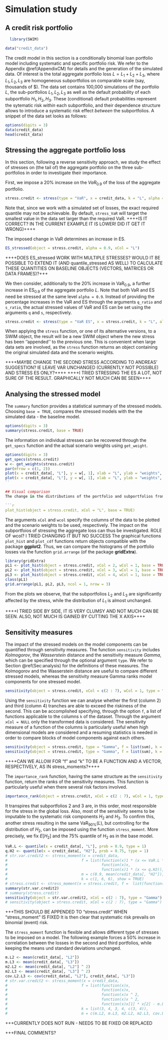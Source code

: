 
# Simulation study {#Sec:CreditModel}

## A credit risk portfolio 

```r
  library(SWIM)
```


```r
data("credit_data")
```

The credit model in this section is a conditionally binomial loan portfolio model including systematic and specific portfolio risk. We refer to the Appendix \@ref(AppendixCM) for details and the generation of the simulated data. Of interest is the total aggregate portfolio loss $L = L_1 + L_2 + L_3$, where $L_1, L_2, L_3$ are homogeneous subportfolios on  comparable scale (say, thousands of \$). The data set contains 100,000 simulations of the portfolio $L$, the sub-portfolios $L_1, L_2, L_3$ as well as the default probability of each subportfolio $H_1, H_2, H_3$. These (conditional) default probabilities represent the sytematic risk *within* each subportfolio, and their dependence structure allows to introduce a systematic risk effect *between* the subportfolios. A snippet of the data set looks as follows:

```r
options(digits = 3)
data(credit_data)
head(credit_data)
``` 


## Stressing the aggregate portfolio loss 

In this section, following a reverse sensitivity approach, we study the effect of stresses on (the tail of) the aggregate portfolio on the three sub-portfolios in order to investigate their importance. 

First, we impose a $20\%$ increase on the $VaR_{0.9}$ of the loss of the aggregate portfolio.

```r
stress.credit <- stress(type = "VaR", x = credit_data, k = "L", alpha = 0.9, q_ratio = 1.2)
```

Note that, since we work with a simulated set of losses, the exact required quantile may not be achievable. By default, `stress_VaR` will target the smallest value in the data set larger than the required VaR. ++++IS IT CORRECT? IN THE CURRENT EXAMPLE IT IS LOWER! DID IT GET IT WRONG)++++

The imposed change in VaR determines an increase in ES.
```r
ES_stressed(object = stress.credit, alpha = 0.9, xCol = "L")
```

++++DOES ES_stressed WORK WITH MULTIPLE STRESSES? WOULD IT BE POSSIBLE TO EXTEND IT (AND quantile_stressed AS WELL) TO CALCULATE THESE QUANTITIES ON BASELINE OBJECTS (VECTORS, MATRICES OR DATA FRAMES)?+++

We then consider, additionally to the $20\%$ increase in $\text{VaR}_{0.9}$, a further increase in $\text{ES}_{0.9}$ of the aggregate portfolio $L$. Note that both VaR and ES need be stressed at the same level `alpha = 0.9`. Instead of providing the percentage increases in the VaR and ES through the arguments `q_ratio` and `s_ratio`, the actual stressed values of VaR and ES can be set using the arguments `q` and `s`, respectively. 


```r
stress.credit <- stress(type = "VaR ES", x = stress.credit, k = "L", alpha = 0.9, q_ratio = 1.2, s = 3500)
```

When applying the `stress` function, or one of its alternative versions, to a SWIM object, the result will be a new SWIM object where the new stress has been ''appended'' to the previous one. This is convenient when large data sets are involved, as the `stress` function returns an object  containing the original simulated data and the scenario weights. 

++++MAYBE CHANGE THE SECOND STRESS ACCORDING TO ANDREAS' SUGGESTION? IE LEAVE VAR UNCHANGED (CURRENTLY NOT POSSIBLE) AND STRESS ES ONLY?++++
++++I TRIED STRESSING THE ES A LOT, NOT SURE OF THE RESULT. GRAPHICALLY NOT MUCH CAN BE SEEN++++

## Analysing the stressed model

The `summary` function provides a statistical summary of the stressed models. Choosing  `base = TRUE`, compares the stressed models with the the simulated data - the baseline model.

```r
options(digits = 3)
summary(stress.credit, base = TRUE)
```

The information on individual stresses can be recovered through the `get_specs` function and the actual scenario weights using `get_weight`.

```r
options(digits = 3)
get_specs(stress.credit)
w <- get_weights(stress.credit)
par(mfrow = c(1, 2))
plot(x = credit_data[, "L"], y = w[, 1], xlab = "L", ylab = "weights", main ="stressing VaR")
plot(x = credit_data[, "L"], y = w[, 1], xlab = "L", ylab = "weights", main = "stressing VaR and ES")
``

## Visual comparison
The change in the distributions of the portfolio and subportfolios from the baseline to the stressed models can be visualised through the functions `plot_hist` and `plot_cdf`. The following figure displays the histogram of the aggregate portfolio loss under the baseline and the two stressed models.

```r
plot_hist(object = stress.credit, xCol = "L", base = TRUE)
```

The arguments `xCol` and `wcol` specify the columns of the data to be plotted and the scenario weights to be used, respectively. The impact on the subportfoios of stressing the aggregate loss can thus be investigated. ROLE OF wcol? I TRIED CHANGING IT BUT NO SUCCESS The graphical functions `plot_hist` and `plot_cdf` functions return objects compatible with the package **ggplot2**. Thus, we can compare the histograms of the portfolio losses via the function `grid.arrange` (of the package **gridExtra**).

```r
library(gridExtra)
pL1 <- plot_hist(object = stress.credit, xCol = 2, wCol = 1, base = TRUE, x_limits = c(0, 100))
pL2 <- plot_hist(object = stress.credit, xCol = 3, wCol = 1, base = TRUE,  x_limits = c(500, 2000))
pL3 <- plot_hist(object = stress.credit, xCol = 4, wCol = 1, base = TRUE,  x_limits = c(500, 2000))
class(pL1)
grid.arrange(pL1, pL2, pL3, ncol = 1, nrow = 3)
```

From the plots we observe, that the subportfolios $L_2$ and $L_3$ are significantly affected by the stress, while the distribution of $L_1$ is almost unchanged. 

++++I TRIED SIDE BY SIDE, IT IS VERY CLUMSY AND NOT MUCH CAN BE SEEN. ALSO, NOT MUCH IS GAINED BY CUTTING THE X AXIS++++


## Sensitivity measures

The impact of the stressed models on the model components can be quantified through sensitivity measures. The function `sensitivity` includes *Kolmogorov*, the *Wasserstein* distance and the sensitivity measure *Gamma*, which can be specified through the optional argument `type`. We refer to Section \@ref(Sec:analysis) for the definitions of these measures. The Kolmogorov and the Wasserstein distance are useful to compare different stressed models, whereas the sensitivity measure Gamma ranks model components for one stressed model.


```r
sensitivity(object = stress.credit, xCol = c(2 : 7), wCol = 1, type = "Gamma")
```

Using the `sensitivity` function we can analyse whether the first (column 2) and third (column 4) tranches are able to exceed the riskiness of the second. This can be accomplished specifying, through the option `f`, a list of functions applicable to the columns `k` of the dataset. Through the argument `xCol = NULL` only the transformed data is considered. The sensitivity measure of a function of the columns is particularly useful when high dimensional models are considered and a resuming statistics is needed in order to compare blocks of model components against each others.

```r
sensitivity(object = stress.credit, type = "Gamma", f = list(sum), k = list(c(2, 4)), xCol = NULL, wCol = 1)
sensitivity(object = stress.credit, type = "Gamma", f = list(sum), k = list(c(2, 4)), xCol = NULL, wCol = 2)
```

++++CAN WE ALLOW FOR "f" and "k" TO BE A FUNCTION AND A VECTOR, RESPECTIVELY, AS IN stress_moments?++++

The `importance_rank` function, having the same structure as the `sensitivity` function, return the ranks of the sensitivity measures. This function is particularly useful when there several risk factors involved.

```r
importance_rank(object = stress.credit, xCol = c(2 : 7), wCol = 1, type = "Gamma")  
```

It transpires that subportfolios $2$ and $3$ are, in this order, most responsible for the stress in the global loss. Also, most of the sensitivity seems to be imputable to the systematic risk components $H_2$ and $H_3$. To confirm this, another stress resulting in the same $\text{VaR}_{90\%}(L)$, but controlling for the distribution of $H_2$, can be imposed using the function `stress_moment`. More precisely, we fix $E[H_2]$ and the $75\%$ quantile of $H_2$ as in the base model.

```r
VaR.L <- quantile(x = credit_data[, "L"], prob = 0.9, type = 1)
q.H2 <- quantile(x = credit_data[, "H2"], prob = 0.75, type = 1)
# str.var.credit2 <- stress_moment(x = credit_data,
#                                 f = list(function(x)1 * (x <= VaR.L * 1.2),
#                                          function(x)x,
#                                          function(x)1 * (x <= q.H2)),
#                                 m = c(0.9, mean(credit_data[, "H2"]), 0.75),
#                                 k = c(1, 6, 6), show = TRUE)
# stress.credit <- stress_moment(x = stress.credit, f =  list(function(x)1 * (x <= VaR.L * 1.2), function(x)x, function(x)1 * (x <= q.H2)), m = c(0.9, mean(credit_data[, "H2"]), 0.75), k = c(1, 6, 6))
summary(str.var.credit2)
# summary(stress.credit)
sensitivity(object = str.var.credit2, xCol = c(2 : 7), type = "Gamma")
# sensitivity(object = stress.credit, xCol = c(2 : 7), type = "Gamma")
```

+++THIS SHOULD BE APPENDED TO "stress.credit" WHEN "stress_moment" IS FIXED
It is then clear that systematic risk prevails on binomial (event) risk. 

The `stress_moment` function is flexible and allows different type of stresses to be imposed on a model. The following example forces a $50\%$ increase in correlation between the losses in the second and third portfolios, while keeping the means und standard deviations unchanged.

```r
m.L2 <- mean(credit_data[, "L2"])
m.L3 <- mean(credit_data[, "L3"])
m2.L2 <- mean(credit_data[, "L2"] ^ 2)
m2.L3 <- mean(credit_data[, "L3"] ^ 2)
cov.L2.L3 <- cov(credit_data[, "L2"], credit_data[, "L3"])
# str.var.credit2 <- stress_moment(x = credit_data,
#                                 f = list(function(x)x,
#                                          function(x)x,
#                                          function(x)x ^ 2,
#                                          function(x)x ^ 2,
#                                          function(x)x[1] * x[2] - m.L2 * m.L3),
#                                 k = list(3, 4, 3, 4, c(3, 4)),
#                                 m = c(m.L2, m.L3, m2.L2, m2.L3, cov.L2.L3 * 1.5)
```
+++CURRENTLY DOES NOT RUN - NEEDS TO BE FIXED OR REPLACED


+++FINAL COMMENTS?
